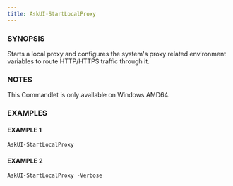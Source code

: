 ```yaml
---
title: AskUI-StartLocalProxy
---
```



### SYNOPSIS

Starts a local proxy and configures the system's proxy related environment variables to route HTTP/HTTPS traffic through it.

### NOTES

This Commandlet is only available on Windows AMD64.

### EXAMPLES

#### EXAMPLE 1

```powershell
AskUI-StartLocalProxy
```
 
#### EXAMPLE 2

```powershell
AskUI-StartLocalProxy -Verbose
```

